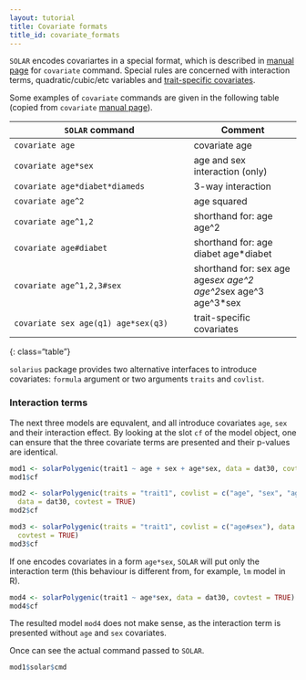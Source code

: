 ```yaml
---
layout: tutorial
title: Covariate formats
title_id: covariate_formats
---
```


`SOLAR` encodes covariartes in a special format,
which is described in [manual page](http://helix.nih.gov/Documentation/solar-6.6.2-doc/91.appendix_1_text.html#covariate)
for `covariate` command.
Special rules are concerned with interaction terms, quadratic/cubic/etc variables
and [trait-specific covariates]({{ site.baseurl }}/pages/bivariate/trait-specific-covariates.html).

Some examples of `covariate` commands are given in the following table
(copied from `covariate` [manual page](http://helix.nih.gov/Documentation/solar-6.6.2-doc/91.appendix_1_text.html#covariate)).

| `SOLAR` command |  Comment |
|-----------------|----------|
| `covariate age` | covariate age |
| `covariate age*sex` | age and sex interaction (only) |
| `covariate age*diabet*diameds` | 3-way interaction |
| `covariate age^2` | age squared |
| `covariate age^1,2` | shorthand for: age age^2 |
| `covariate age#diabet` | shorthand for: age diabet age*diabet |
| `covariate age^1,2,3#sex` | shorthand for: sex age age*sex age^2 age^2*sex age^3 age^3*sex |
| `covariate sex age(q1) age*sex(q3)` | trait-specific covariates |
{: class="table"}

`solarius` package provides two alternative interfaces to introduce covariates:
`formula` argument or two arguments `traits` and `covlist`.

### Interaction terms

The next three models are equvalent, and all introduce covariates
`age`, `sex` and their interaction effect. By looking at the slot `cf` of the model object,
one can ensure that the three covariate terms are presented
and their p-values are identical.

```r
mod1 <- solarPolygenic(trait1 ~ age + sex + age*sex, data = dat30, covtest = TRUE)
mod1$cf
```

```r
mod2 <- solarPolygenic(traits = "trait1", covlist = c("age", "sex", "age*sex"), 
  data = dat30, covtest = TRUE)
mod2$cf
```

```r
mod3 <- solarPolygenic(traits = "trait1", covlist = c("age#sex"), data = dat30, 
  covtest = TRUE)
mod3$cf
```

If one encodes covariates in a form `age*sex`, `SOLAR` will put only the interaction term
(this behaviour is different from, for example, `lm` model in R).

```r
mod4 <- solarPolygenic(trait1 ~ age*sex, data = dat30, covtest = TRUE)
mod4$cf
```

The resulted model `mod4` does not make sense, as the interaction term 
is presented without `age` and `sex` covariates.

Once can see the actual command passed to `SOLAR`.

```r
mod1$solar$cmd
```

